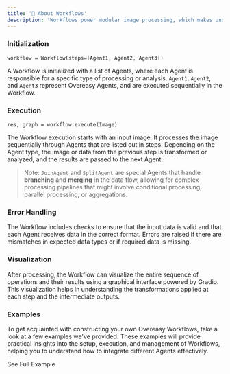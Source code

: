 ```yaml
---
title: '🧩 About Workflows'
description: 'Workflows power modular image processing, which makes understanding intermediate results straightforward.'
---
```


### Initialization

`workflow = Workflow(steps=[Agent1, Agent2, Agent3])`

A Workflow is initialized with a list of Agents, where each Agent is responsible for a specific type of processing or analysis. `Agent1`, `Agent2`, and `Agent3` represent Overeasy Agents, and are executed sequentially in the Workflow.


### Execution

`res, graph = workflow.execute(Image)`

The Workflow execution starts with an input image. It processes the image sequentially through Agents that are listed out in steps. Depending on the Agent type, the image or data from the previous step is transformed or analyzed, and the results are passed to the next Agent.

> Note: `JoinAgent` and `SplitAgent` are special Agents that handle **branching** and **merging** in the data flow, allowing for complex processing pipelines that might involve conditional processing, parallel processing, or aggregations.


### Error Handling

The Workflow includes checks to ensure that the input data is valid and that each Agent receives data in the correct format. Errors are raised if there are mismatches in expected data types or if required data is missing.

### Visualization

After processing, the Workflow can visualize the entire sequence of operations and their results using a graphical interface powered by Gradio. This visualization helps in understanding the transformations applied at each step and the intermediate outputs.

### Examples
To get acquainted with constructing your own Overeasy Workflows, take a look at a few examples we've provided. These examples will provide practical insights into the setup, execution, and management of Workflows, helping you to understand how to integrate different Agents effectively.

<CardGroup cols={3}>
  <Card
    title="Example Workflows"
    icon="circle-info"
    href="https://docs.overeasy.sh/workflow/examples/overview"
  >
    See Full Example
  </Card>

</CardGroup>

